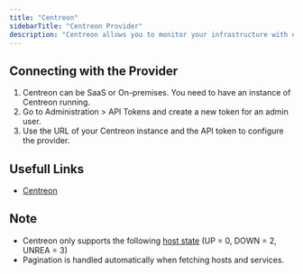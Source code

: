 ```yaml
---
title: "Centreon"
sidebarTitle: "Centreon Provider"
description: "Centreon allows you to monitor your infrastructure with ease."
---
```


<AutoGeneratedSnippet />

## Connecting with the Provider

1. Centreon can be SaaS or On-premises. You need to have an instance of Centreon running.
2. Go to Administration > API Tokens and create a new token for an admin user.
3. Use the URL of your Centreon instance and the API token to configure the provider.

## Usefull Links

- [Centreon](https://www.centreon.com/)

## Note

- Centreon only supports the following [host state](https://docs.centreon.com/docs/api/rest-api-v1/#realtime-information) (UP = 0, DOWN = 2, UNREA = 3)
- Pagination is handled automatically when fetching hosts and services.

